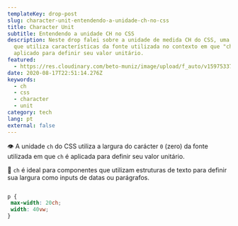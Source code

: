 ```yaml
---
templateKey: drop-post
slug: character-unit-entendendo-a-unidade-ch-no-css
title: Character Unit
subtitle: Entendendo a unidade CH no CSS
description: Neste drop falei sobre a unidade de medida CH do CSS, uma unidade
  que utiliza características da fonte utilizada no contexto em que "ch" foi
  aplicado para definir seu valor unitário.
featured:
  - https://res.cloudinary.com/beto-muniz/image/upload/f_auto/v1597533778/ch_gmro82.jpg
date: 2020-08-17T22:51:14.276Z
keywords:
  - ch
  - css
  - character
  - unit
category: tech
lang: pt
external: false
---
```

👁 A unidade `ch` do CSS utiliza a largura do carácter `0` (zero) da fonte utilizada em que `ch` é aplicada para definir seu valor unitário.

🔔 `ch` é ideal para componentes que utilizam estruturas de texto para definir sua largura como inputs de datas ou parágrafos.

```css

p {
 max-width: 20ch;
 width: 40vw;
}

```